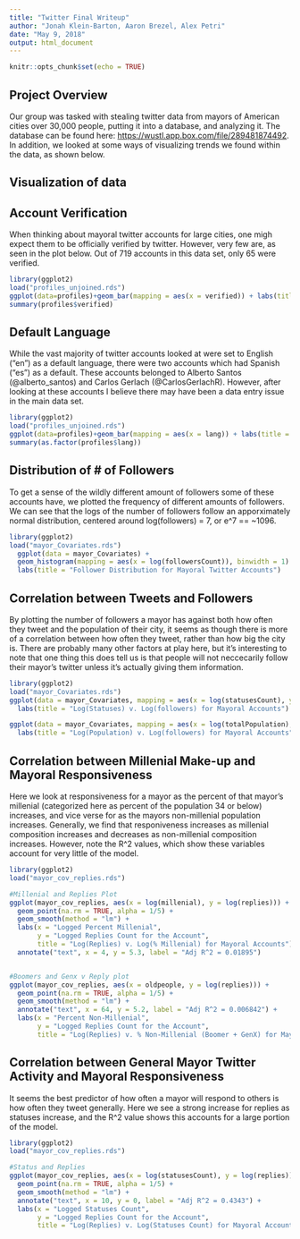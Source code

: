 ```yaml
---
title: "Twitter Final Writeup"
author: "Jonah Klein-Barton, Aaron Brezel, Alex Petri"
date: "May 9, 2018"
output: html_document
---
```


```r
knitr::opts_chunk$set(echo = TRUE)
```

## Project Overview

Our group was tasked with stealing twitter data from mayors of American cities over 30,000 people, putting it into a database, and analyzing it. The database can be found here: <https://wustl.app.box.com/file/289481874492>. In addition, we looked at some ways of visualizing trends we found within the data, as shown below.


## **Visualization of data**

## Account Verification

When thinking about mayoral twitter accounts for large cities, one migh expect them to be officially verified by twitter. However, very few are, as seen in the plot below. Out of 719 accounts in this data set, only 65 were verified.

```r
library(ggplot2)
load("profiles_unjoined.rds")
ggplot(data=profiles)+geom_bar(mapping = aes(x = verified)) + labs(title = "Verificatation of Mayoral Twitter Accounts")
summary(profiles$verified)
```

## Default Language

While the vast majority of twitter accounts looked at were set to English ("en") as a default language, there were two accounts which had Spanish ("es") as a default. These accounts belonged to Alberto Santos (@alberto_santos) and Carlos Gerlach (@CarlosGerlachR). However, after looking at these accounts I believe there may have been a data entry issue in the main data set.

```r
library(ggplot2)
load("profiles_unjoined.rds")
ggplot(data=profiles)+geom_bar(mapping = aes(x = lang)) + labs(title = "Default Language Settings of Mayoral Twitter Accounts")
summary(as.factor(profiles$lang))
```


## Distribution of # of Followers

To get a sense of the wildly different amount of followers some of these accounts have, we plotted the frequency of different amounts of followers. We can see that the logs of the number of followers follow an apporximately normal distribution, centered around log(followers) = 7, or e^7 == ~1096.

```r
library(ggplot2)
load("mayor_Covariates.rds")
  ggplot(data = mayor_Covariates) +
  geom_histogram(mapping = aes(x = log(followersCount)), binwidth = 1) +
  labs(title = "Follower Distribution for Mayoral Twitter Accounts")

```

## Correlation between Tweets and Followers

By plotting the number of followers a mayor has against both how often they tweet and the population of their city, it seems as though there is more of a correlation between how often they tweet, rather than how big the city is. There are probably many other factors at play here, but it's interesting to note that one thing this does tell us is that people will not neccecarily follow their mayor's twitter unless it's actually giving them information. 

```r
library(ggplot2)
load("mayor_Covariates.rds")
ggplot(data = mayor_Covariates, mapping = aes(x = log(statusesCount), y = log(followersCount))) + geom_point(na.rm = TRUE) +
  labs(title = "Log(Statuses) v. Log(followers) for Mayoral Accounts")

ggplot(data = mayor_Covariates, mapping = aes(x = log(totalPopulation), y = log(followersCount))) + geom_point(na.rm = TRUE) +
  labs(title = "Log(Population) v. Log(followers) for Mayoral Accounts")
```

## Correlation between Millenial Make-up and Mayoral Responsiveness

Here we look at responsiveness for a mayor as the percent of that mayor's millenial (categorized here as percent of the population 34 or below) increases, and vice verse for as the mayors non-millenial population increases. Generally, we find that responiveness increases as millenial composition increases and decreases as non-millenial composition increases. However, note the R^2 values, which show these variables account for very little of the model.

```r
library(ggplot2)
load("mayor_cov_replies.rds")

#Millenial and Replies Plot
ggplot(mayor_cov_replies, aes(x = log(millenial), y = log(replies))) +
  geom_point(na.rm = TRUE, alpha = 1/5) +
  geom_smooth(method = "lm") +
  labs(x = "Logged Percent Millenial",
       y = "Logged Replies Count for the Account",
       title = "Log(Replies) v. Log(% Millenial) for Mayoral Accounts") +
  annotate("text", x = 4, y = 5.3, label = "Adj R^2 = 0.01895") 


#Boomers and Genx v Reply plot
ggplot(mayor_cov_replies, aes(x = oldpeople, y = log(replies))) +
  geom_point(na.rm = TRUE, alpha = 1/5) +
  geom_smooth(method = "lm") +
  annotate("text", x = 64, y = 5.2, label = "Adj R^2 = 0.006842") +
  labs(x = "Percent Non-Millenial",
       y = "Logged Replies Count for the Account",
       title = "Log(Replies) v. % Non-Millenial (Boomer + GenX) for Mayoral Accounts")
```

## Correlation between General Mayor Twitter Activity and Mayoral Responsiveness

It seems the best predictor of how often a mayor will respond to others is how often they tweet generally. Here we see a strong increase for replies as statuses increase, and the R^2 value shows this accounts for a large portion of the model. 

```r
library(ggplot2)
load("mayor_cov_replies.rds")

#Status and Replies  
ggplot(mayor_cov_replies, aes(x = log(statusesCount), y = log(replies))) +
  geom_point(na.rm = TRUE, alpha = 1/5) +
  geom_smooth(method = "lm") +
  annotate("text", x = 10, y = 0, label = "Adj R^2 = 0.4343") +
  labs(x = "Logged Statuses Count",
       y = "Logged Replies Count for the Account",
       title = "Log(Replies) v. Log(Statuses Count) for Mayoral Accounts")
       
```